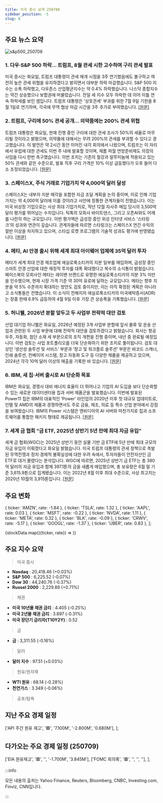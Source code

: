 ```yaml
---
title: 미국 증시 요약 250708
sidebar_position: -5
slug: 8
---
```


## 주요 뉴스 요약

![s&p500_250708](/map/250708.png)

### 1. **다우·S&P 500 하락… 트럼프, 8월 관세 시한 고수하며 구리 관세 발표**

미국 증시는 화요일, 트럼프 대통령이 관세 재개 시점을 3주 연기했음에도 불구하고 여전히 높은 관세 위협을 유지하겠다고 밝히면서 대부분 하락 마감했습니다. S&P 500 지수는 소폭 하락했고, 다우존스 산업평균지수는 약 0.4% 하락했습니다. 나스닥 종합지수는 약간 상승했으나 보합권에 머물렀습니다. 전일 세 지수 모두 하락한 데 이어 이틀 연속 하락세를 보인 셈입니다. 트럼프 대통령은 '상호관세' 부과를 위한 7월 9일 기한을 8월 1일로 연기하며, 각국에 무역 협상 마감 시간을 3주 추가로 부여했습니다. [[원문]](https://finance.yahoo.com/news/live/stock-market-today-dow-sp-500-slip-as-trump-stays-firm-on-august-tariff-deadline-announces-copper-duties-200133528.html)

### 2. **트럼프, 구리에 50% 관세 공개… 의약품에는 200% 관세 위협**

트럼프 대통령은 화요일, 현재 진행 중인 구리에 대한 관세 조사가 50%의 세율로 마무리될 것이라고 밝혔으며, 의약품에 대해서는 무려 200%의 관세를 부과할 수 있다고 경고했습니다. 이 발언은 약 2시간 동안 이어진 내각 회의에서 나왔으며, 트럼프는 이 자리에서 유럽에 대한 관세도 이번 주 내에 발표할 것이며, 제롬 파월 연방준비제도 의장의 사임을 다시 한번 촉구했습니다. 이번 조치는 기존의 철강과 알루미늄에 적용되고 있는 50% 관세와 같은 수준으로, 발표 직후 구리 가격은 10% 이상 급등했다가 오후 들어 다소 조정되었습니다. [[원문]](https://finance.yahoo.com/news/trump-unveils-a-50-tariff-on-copper-and-threatens-to-impose-200-duties-on-pharmaceuticals-181231693.html)

### 3. **스페이스X, 주식 거래로 기업가치 약 4,000억 달러 달성**

스페이스X는 내부자 지분 매각을 포함한 자금 조달 계획을 논의 중이며, 이로 인해 기업가치는 약 4,000억 달러에 이를 것이라고 사안에 정통한 관계자들이 전했습니다. 이는 미국 비상장 기업으로는 사상 최대 기업가치로, 작년 12월 자사주 매입 당시의 3,500억 달러 평가를 뛰어넘는 수치입니다. 틱톡의 모회사 바이트댄스, 그리고 오픈AI와도 어깨를 나란히 하는 규모입니다. 이번 평가액은 급성장 중인 위성 인터넷 서비스 ‘스타링크’의 성과와 연관이 깊습니다. 관계자들에 따르면 스타링크는 스페이스X 연간 수익의 절반 이상을 차지하고 있으며, 스타십 로켓 프로그램의 기술적 성과도 평가에 반영됐습니다. [[원문]](https://finance.yahoo.com/news/spacex-valuation-hit-around-400-184152092.html)

### 4. **메타, AI 안경 출시 위해 세계 최대 아이웨어 업체에 35억 달러 투자**

메타가 세계 최대 안경 제조업체 에실로룩소티카의 지분 일부를 매입하며, 급성장 중인 스마트 안경 산업에 대한 재정적 투자를 대폭 확대했다고 복수의 소식통이 밝혔습니다. 페이스북의 모회사인 메타는 레이밴 브랜드로 유명한 에실로룩소티카의 지분 3% 미만을 인수했으며, 현재 시장 가격 기준 약 30억 유로에 달하는 규모입니다. 메타는 향후 지분을 약 5% 수준까지 확대하는 방안도 검토 중이지만, 이는 아직 확정된 계획은 아니라고 소식통들은 전했습니다. 이 소식이 전해지자 에실로룩소티카의 미국예탁증서(ADR)는 장중 한때 6.9% 급등하여 4월 9일 이후 가장 큰 상승폭을 기록했습니다. [[원문]](https://finance.yahoo.com/news/meta-invests-3-5-billion-191357907.html)

### 5. **허니웰, 2026년 분할 앞두고 두 사업부 전략적 대안 검토**

산업 대기업 허니웰은 화요일, 2026년 예정된 3개 사업부 분할에 앞서 물류 및 운송 산업과 관련된 두 사업 부문에 대해 전략적 대안을 검토하겠다고 밝혔습니다. 회사는 항공우주, 자동화, 첨단 소재 세 부문으로의 조직 개편을 진행 중이며, 내년 중 완료될 예정입니다. 이번 검토는 사업 포트폴리오를 더욱 단순화하기 위한 조치로 풀이됩니다. 검토 대상인 ‘생산성 솔루션 및 서비스’ 부문과 ‘창고 및 워크플로 솔루션’ 부문은 바코드 스캐너, 인쇄 솔루션, 컨베이어 시스템, 창고 자동화 도구 등 다양한 제품을 제공하고 있으며, 2024년 각각 10억 달러 이상의 매출을 기록한 바 있습니다. [[원문]](https://www.reuters.com/business/autos-transportation/honeywell-review-alternatives-two-businesses-ahead-2026-split-2025-07-08/)

### 6. **IBM, 새 칩·서버 출시로 AI 단순화 목표**

IBM은 화요일, 경쟁사 대비 에너지 효율이 더 뛰어나고 기업의 AI 도입을 보다 단순화할 수 있는 새로운 데이터센터용 칩과 서버 제품군을 발표했습니다. 이번에 발표된 Power11 칩은 IBM의 대표적인 ‘Power’ 라인업의 2020년 이후 첫 대규모 업데이트로, 인텔 및 AMD의 제품과 경쟁하면서도 주로 금융, 제조, 의료 등 특수 산업 분야에서 강점을 보여왔습니다. IBM의 Power 시스템은 엔비디아의 AI 서버와 마찬가지로 칩과 소프트웨어를 통합한 패키지 형태로 제공됩니다. [[원문]](https://www.reuters.com/business/ibm-rolls-out-new-chips-servers-aims-simplified-ai-2025-07-08/)

### 7. **세계 금 협회 “금 ETF, 2025년 상반기 5년 만에 최대 자금 유입”**

세계 금 협회(WGC)는 2025년 상반기 동안 실물 기반 금 ETF에 5년 만에 최대 규모의 자금 유입이 이뤄졌다고 화요일 밝혔습니다. 미국 트럼프 대통령의 관세 정책으로 촉발된 무역전쟁과 정치·경제적 불확실성에 대한 우려 속에서, 투자자들이 안전자산인 금 ETF로 대거 몰렸다는 분석입니다. WGC에 따르면, 2025년 상반기 금 ETF는 총 380억 달러의 자금 유입과 함께 397.1톤의 금을 새롭게 매입했으며, 총 보유량은 6월 말 기준 3,615.9톤으로 집계됐습니다. 이는 2022년 8월 이후 최대 수준으로, 사상 최고치는 2020년 10월의 3,915톤입니다. [[원문]](https://www.reuters.com/business/gold-etfs-drew-largest-inflow-five-years-during-first-half-2025-wgc-says-2025-07-08/)

## 주요 변화

  { ticker: 'AMZN', rate: -1.84 },
  { ticker: 'TSLA', rate: 1.32 },
  { ticker: 'AAPL', rate: 0.03 },
  { ticker: 'MSFT', rate: -0.22 },
  { ticker: 'NVDA', rate: 1.11 },
  { ticker: 'META', rate: 0.32 },
  { ticker: 'BLK', rate: -0.09 },
  { ticker: 'CRWV', rate: -5.17 },
  { ticker: 'GOOGL', rate: -1.37 },
  { ticker: 'UBER', rate: 0.83 },
];

{stockData.map(({ticker, rate}) => <StockCardMini key={ticker} ticker={ticker} rate={rate}></StockCardMini>)}

## 주요 지수 요약

> 미국 증시

- **Nasdaq** : 20,418.46 (+0.03%)
- **S&P 500** : 6,225.52 (-0.07%)
- **Dow 30** : 44,240.76 (-0.37%)
- **Russel 2000** : 2,229.89 (+0.71%)

> 채권

- **미국 10년물 채권 금리** : 4.405 (-0.25%)
- **미국 2년물 채권 금리** : 3.897 (-0.31%)
- **미국 장단기 금리차(T10Y2Y)** : 0.52

> 금

- **금** : 3,311.55 (-0.16%)

> 달러

- **달러 지수** : 97.51 (+0.03%)

> 원유/원자재

- **WTI 원유** : 68.14 (-0.28%)
- **천연가스** : 3.349 (-0.06%)

> 공포/탐욕

<FearAndGreed fearAndGreedIndex={75} vix={16.81} vixRate={-5.51} />

## 지난 주요 경제 일정

  ['API 주간 원유 재고', '🟩', '7.100M', '-2.800M', '0.680M'],
];

<EconomicCalendar data={eventsData} />

## 다가오는 주요 경제 일정 (250709)

  ['EIA 원유재고', '🟥', '', '-1.700M', '3.845M'],
  ['FOMC 회의록', '🟥', '', '', ''],
];

<EconomicCalendar data={nextEventsData} />

:::info

모든 내용의 출처는 Yahoo Finance, Reuters, Bloomberg, CNBC, Investing.com, Finviz, CNN입니다.

:::
